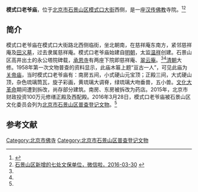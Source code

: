 '''模式口老爷庙'''，位于[[北京市|北京市]][[石景山区|石景山区]][[模式口大街|模式口大街]]西侧，是一座[[汉传佛教|汉传佛教]]寺院。<ref name=bkyd>{{Cite web |url=http://www.bjsjs.gov.cn/tzgg/20160628/694278.shtml |title=关于将狮云庵塔院、四照谷桥、模式口老爷庙、模式口过街楼列入石景山区不可移动文物名录予以登记的通知，北京石景山，2016-06-28 |access-date=2016-08-19 |archive-date=2019-07-26 |archive-url=https://web.archive.org/web/20190726210847/http://www.bjsjs.gov.cn/tzgg/20160628/694278.shtml |dead-url=yes }}</ref><ref name=wxl>[http://www.weixinla.com/document/28515399.html 石景山区新增的七处文保单位，微信啦，2016-03-30] {{webarchive|url=https://web.archive.org/web/20160915143202/http://www.weixinla.com/document/28515399.html |date=2016-09-15 }}</ref>

==简介==
模式口老爷庙在模式口大街路北西侧临街，坐北朝南，在慈祥庵东南方，紧邻慈祥庵及[[田义墓|田义墓]]，过去隶属慈祥庵。模式口老爷庙始建自[[明朝|明朝]]，太监[[温祥|温祥]]创建。石景山区高井出土的永公塔院碑载，[[承恩寺_(北京)|承恩寺]]有两座下院即慈祥庵、[[翠云庵_(石景山区)|翠云庵]]。<ref name=wxl/><ref name=bkyd/>[[清朝|清朝]]大修。1958年第一次文物普查的资料显示，此庙木匾上题“亘古一人”，可见此庙为[[关帝庙|关帝庙]]，当时模式口老爷庙有：南房五间，小式硬山元宝顶；正殿三间，大式硬山顶，杂色琉璃筒瓦，旋子彩画，黄琉璃大调脊，绿琉璃大吻垂兽，五小兽。[[文化大革命|文化大革命]]期间遭到拆改，尚存部分建筑。南房、东房被拆改为药店。2015年，北京市财政投资100万元修缮正殿及西配殿。2016年3月28日，模式口老爷庙被石景山区文化委员会列为[[北京市石景山区普查登记文物|北京市石景山区普查登记文物]]。<ref name=bkyd/>

==参考文献==
{{reflist}}

[[Category:北京市佛寺|Category:北京市佛寺]]
[[Category:北京市石景山区普查登记文物|Category:北京市石景山区普查登记文物]]